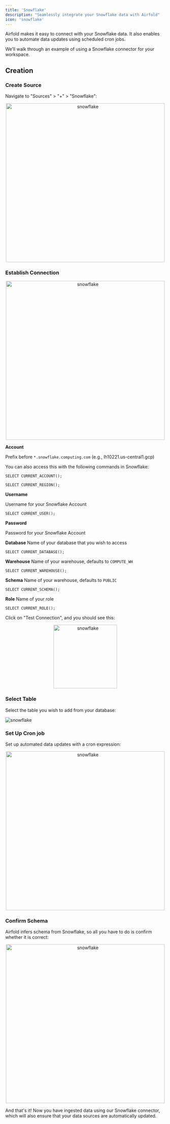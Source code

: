 ```yaml
---
title: 'Snowflake'
description: "Seamlessly integrate your Snowflake data with Airfold"
icon: 'snowflake'
---
```


Airfold makes it easy to connect with your Snowflake data. It also enables you to automate data updates using scheduled cron jobs.

We’ll walk through an example of using a Snowflake connector for your workspace.

## Creation

### Create Source
Navigate to "Sources" > "+" > "Snowflake":

<p align="center">
  <img src="/images/snowflake1.png" alt="snowflake" width="500"/>
</p>

### Establish Connection

<p align="center">
  <img src="/images/snowflake2.png" alt="snowflake" width="500"/>
</p>

**Account**

Prefix before `*.snowflake.computing.com` (e.g., lh10221.us-central1.gcp)

You can also access this with the following commands in Snowflake:
```
SELECT CURRENT_ACCOUNT();
```

```
SELECT CURRENT_REGION();
```

**Username**

Username for your Snowflake Account

```
SELECT CURRENT_USER();
```

**Password**

Password for your Snowflake Account

**Database**
Name of your database that you wish to access

```
SELECT CURRENT_DATABASE();
```

**Warehouse**
Name of your warehouse, defaults to `COMPUTE_WH`

```
SELECT CURRENT_WAREHOUSE();
```

**Schema**
Name of your warehouse, defaults to `PUBLIC`

```
SELECT CURRENT_SCHEMA();
```

**Role**
Name of your role

```
SELECT CURRENT_ROLE();
```

Click on "Test Connection", and you should see this:

<p align="center">
  <img src="/images/snowflake3.png" alt="snowflake" width="200"/>
</p>

### Select Table

Select the table you wish to add from your database:

![snowflake](/images/snowflake4.png)

### Set Up Cron job

Set up automated data updates with a cron expression:

<p align="center">
  <img src="/images/snowflake5.png" alt="snowflake" width="500"/>
</p>

### Confirm Schema

Airfold infers schema from Snowflake, so all you have to do is confirm whether it is correct:

<p align="center">
  <img src="/images/snowflake6.png" alt="snowflake" width="500"/>
</p>

And that's it! Now you have ingested data using our Snowflake connector, which will also ensure that your data sources are automatically updated.